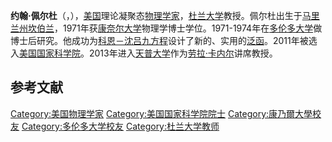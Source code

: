 {{blpunsourced|time=2013-10-21T07:57:42+00:00}}
{{expand english|time=2013-10-21T07:57:42+00:00}}
'''约翰·佩尔杜'''（{{lang-en|John P. Perdew}}，{{bd|1943年|8月30日||}}），[[美国|美国]]理论凝聚态[[物理学家|物理学家]]，[[杜兰大学|杜兰大学]]教授。佩尔杜出生于[[马里兰州|马里兰州]][[坎伯蘭_(馬里蘭州)|坎伯兰]]，1971年获[[康奈尔大学|康奈尔大学]]物理学博士学位。1971-1974年在[[多伦多大学|多伦多大学]]做博士后研究。他成功为[[科恩－沈吕九方程|科恩－沈吕九方程]]设计了新的、实用的[[泛函|泛函]]。2011年被选入[[美国国家科学院|美国国家科学院]]。2013年进入[[天普大学|天普大学]]作为[[劳拉·卡内尔|劳拉·卡内尔]]讲席教授。
==参考文献==
{{reflist}}
{{authority control}}
{{DEFAULTSORT:Perdew}}
[[Category:美国物理学家|Category:美国物理学家]]
[[Category:美国国家科学院院士|Category:美国国家科学院院士]]
[[Category:康乃爾大學校友|Category:康乃爾大學校友]]
[[Category:多伦多大学校友|Category:多伦多大学校友]]
[[Category:杜兰大学教师|Category:杜兰大学教师]]